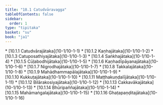 ```yaml
---
title: "10.1 Catudvāravagga"
tableOfContents: false
sidebar:
  order: 1
type: "tipitaka"
basket: "su"
book: "ja1"
---
```



<DynamicBreadcrumb />



<TableOfContents book="ja1" section="10.1">
* [10.1.1 Catudvārajātaka](10-1/10-1-1)
* [10.1.2 Kaṇhajātaka](10-1/10-1-2)
* [10.1.3 Catuposathiyajātaka](10-1/10-1-3)
* [10.1.4 Saṅkhajātaka](10-1/10-1-4)
* [10.1.5 Cūḷabodhijātaka](10-1/10-1-5)
* [10.1.6 Kaṇhadīpāyanajātaka](10-1/10-1-6)
* [10.1.7 Nigrodhajātaka](10-1/10-1-7)
* [10.1.8 Takkalajātaka](10-1/10-1-8)
* [10.1.9 Mahādhammapālajātaka](10-1/10-1-9)
* [10.1.10 Kukkuṭajātaka](10-1/10-1-10)
* [10.1.11 Maṭṭhakuṇḍalījātaka](10-1/10-1-11)
* [10.1.12 Bilārakosiyajātaka](10-1/10-1-12)
* [10.1.13 Cakkavākajātaka](10-1/10-1-13)
* [10.1.14 Bhūripaññajātaka](10-1/10-1-14)
* [10.1.15 Mahāmaṅgalajātaka](10-1/10-1-15)
* [10.1.16 Ghaṭapaṇḍitajātaka](10-1/10-1-16)
</TableOfContents>